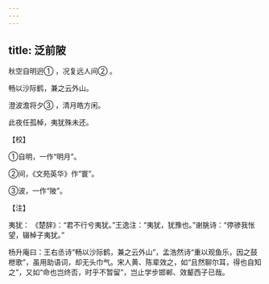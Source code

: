 ```yaml
---
---
---
```

title: 泛前陂
---




秋空自明迥① ，况复远人间② 。

畅以沙际鹤，兼之云外山。

澄波澹将夕③ ，清月皓方闲。

此夜任孤棹，夷犹殊未还。

【校】

①自明，一作“明月”。

②间，《文苑英华》作“寰”。

③波，一作“陂”。

【注】

夷犹： 《楚辞》：“君不行兮夷犹。”王逸注：“夷犹，犹豫也。”谢朓诗：“停骖我怅望，辍棹子夷犹。”

杨升庵曰：王右丞诗“畅以沙际鹤，兼之云外山”，孟浩然诗“重以观鱼乐，因之鼓枻歌”，虽用助语词，却无头巾气。宋人黄、陈辈效之，如“且然聊尔耳，得也自知之”，又如“命也岂终否，时乎不暂留”，岂止学步邯郸、效颦西子已哉。